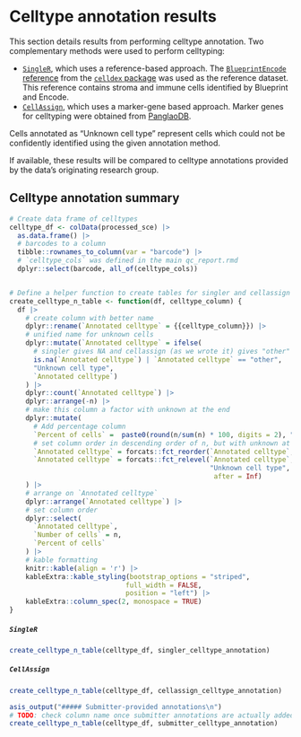 # Celltype annotation results

This section details results from performing celltype annotation.
Two complementary methods were used to perform celltyping:

* [`SingleR`](https://bioconductor.org/packages/release/bioc/html/SingleR.html), which uses a reference-based approach.
The [`BlueprintEncode` reference](https://rdrr.io/github/LTLA/celldex/man/BlueprintEncodeData.html) from the [`celldex` package](http://bioconductor.org/packages/release/data/experiment/html/celldex.html) was used as the reference dataset.
This reference contains stroma and immune cells identified by Blueprint and Encode.
* [`CellAssign`](https://github.com/Irrationone/cellassign), which uses a marker-gene based approach.
Marker genes for celltyping were obtained from [PanglaoDB](https://panglaodb.se/).

Cells annotated as "Unknown cell type" represent cells which could not be confidently identified using the given annotation method. 

If available, these results will be compared to celltype annotations provided by the data's originating research group. 

## Celltype annotation summary

```r
# Create data frame of celltypes
celltype_df <- colData(processed_sce) |>
  as.data.frame() |>
  # barcodes to a column
  tibble::rownames_to_column(var = "barcode") |>
  # `celltype_cols` was defined in the main qc_report.rmd
  dplyr::select(barcode, all_of(celltype_cols))


# Define a helper function to create tables for singler and cellassign annotations
create_celltype_n_table <- function(df, celltype_column) {
  df |>
    # create column with better name 
    dplyr::rename(`Annotated celltype` = {{celltype_column}}) |>
    # unified name for unknown cells
    dplyr::mutate(`Annotated celltype` = ifelse(
      # singler gives NA and cellassign (as we wrote it) gives "other" for unknown
      is.na(`Annotated celltype`) | `Annotated celltype` == "other", 
      "Unknown cell type",
      `Annotated celltype`)
    ) |>
    dplyr::count(`Annotated celltype`) |>
    dplyr::arrange(-n) |>
    # make this column a factor with unknown at the end
    dplyr::mutate(
      # Add percentage column
      `Percent of cells` =  paste0(round(n/sum(n) * 100, digits = 2), "%"),
      # set column order in descending order of n, but with unknown at the end
      `Annotated celltype` = forcats::fct_reorder(`Annotated celltype`, n, .desc=TRUE),
      `Annotated celltype` = forcats::fct_relevel(`Annotated celltype`, 
                                                  "Unknown cell type", 
                                                   after = Inf)
    ) |>
    # arrange on `Annotated celltype`
    dplyr::arrange(`Annotated celltype`) |>
    # set column order
    dplyr::select(
      `Annotated celltype`,
      `Number of cells` = n,
      `Percent of cells`
    ) |>
    # kable formatting
    knitr::kable(align = 'r') |>
    kableExtra::kable_styling(bootstrap_options = "striped",
                             full_width = FALSE,
                             position = "left") |>
    kableExtra::column_spec(2, monospace = TRUE)
}
```

##### `SingleR`

```r
create_celltype_n_table(celltype_df, singler_celltype_annotation)
```


##### `CellAssign`

```r
create_celltype_n_table(celltype_df, cellassign_celltype_annotation)
```


```r
asis_output("##### Submitter-provided annotations\n")
# TODO: check column name once submitter annotations are actually added to workflow
create_celltype_n_table(celltype_df, submitter_celltype_annotation)
```